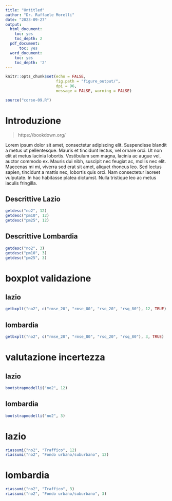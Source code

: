 ```yaml
---
title: "Untitled"
author: "Dr. Raffaele Morelli"
date: "2023-09-27"
output:
  html_document:
    toc: yes
    toc_depth: 2
  pdf_document: 
      toc: yes
  word_document:
    toc: yes
    toc_depth: '2'
---
```


```r
knitr::opts_chunk$set(echo = FALSE, 
                      fig.path = "figure_output/", 
                      dpi = 96, 
                      message = FALSE, warning = FALSE)

source("corso-09.R")
```

# Introduzione

> https://bookdown.org/

Lorem ipsum dolor sit amet, consectetur adipiscing elit. Suspendisse blandit a metus ut pellentesque. Mauris et tincidunt lectus, vel ornare orci. Ut non elit at metus lacinia lobortis. Vestibulum sem magna, lacinia ac augue vel, auctor commodo ex. Mauris dui nibh, suscipit nec feugiat ac, mollis nec elit. Maecenas mi mi, viverra sed erat sit amet, aliquet rhoncus leo. Sed lectus sapien, tincidunt a mattis nec, lobortis quis orci. Nam consectetur laoreet vulputate. In hac habitasse platea dictumst. Nulla tristique leo ac metus iaculis fringilla.


## Descrittive Lazio

```r
getdesc("no2", 12)
getdesc("pm10", 12)
getdesc("pm25", 12)
```

## Descrittive Lombardia

```r
getdesc("no2", 3)
getdesc("pm10", 3)
getdesc("pm25", 3)
```

# boxplot validazione

## lazio

```r
getbxplt("no2", c("rmse_20", "rmse_80", "rsq_20", "rsq_80"), 12, TRUE)
```

## lombardia

```r
getbxplt("no2", c("rmse_20", "rmse_80", "rsq_20", "rsq_80"), 3, TRUE)
```

# valutazione incertezza

## lazio
```r
bootstrapmodelli("no2", 12)
```


## lombardia
```r
bootstrapmodelli("no2", 3)
```

#  lazio

```r
riassumi("no2", "Traffico", 12)
riassumi("no2", "Fondo urbano/suburbano", 12)
```

#  lombardia

```r
riassumi("no2", "Traffico", 3)
riassumi("no2", "Fondo urbano/suburbano", 3)

```
